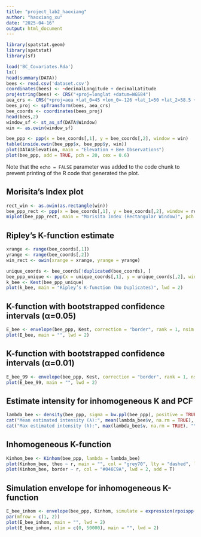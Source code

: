 ```yaml
---
title: "project_lab2_haoxiang"
author: "haoxiang_xu"
date: "2025-04-16"
output: html_document
---
```


```r
library(spatstat.geom)
library(spatstat)
library(sf)
```

```r
load('BC_Covariates.Rda')
ls()
head(summary(DATA))
bees <- read.csv('dataset.csv')
coordinates(bees) <- ~decimalLongitude + decimalLatitude
proj4string(bees) <- CRS("+proj=longlat +datum=WGS84")
aea_crs <- CRS("+proj=aea +lat_0=45 +lon_0=-126 +lat_1=50 +lat_2=58.5 +x_0=1000000 +y_0=0 +datum=NAD83 +units=m +no_defs")
bees_proj <- spTransform(bees, aea_crs)
bee_coords <- coordinates(bees_proj)
head(bees,2)
window_sf <- st_as_sf(DATA$Window)
win <- as.owin(window_sf)

bee_ppp <- ppp(x = bee_coords[,1], y = bee_coords[,2], window = win)
table(inside.owin(bee_ppp$x, bee_ppp$y, win))  
plot(DATA$Elevation, main = "Elevation + Bee Observations")
plot(bee_ppp, add = TRUE, pch = 20, cex = 0.6)
```

Note that the `echo = FALSE` parameter was added to the code chunk to prevent printing of the R code that generated the plot.

## Morisita’s Index plot

```r
rect_win <- as.owin(as.rectangle(win))
bee_ppp_rect <- ppp(x = bee_coords[,1], y = bee_coords[,2], window = rect_win)
miplot(bee_ppp_rect, main = "Morisita Index (Rectangular Window)", pch = 16, col = "#046C9A")
```

## Ripley’s K-function estimate

```r
xrange <- range(bee_coords[,1])
yrange <- range(bee_coords[,2])
win_rect <- owin(xrange = xrange, yrange = yrange)

unique_coords <- bee_coords[!duplicated(bee_coords), ]
bee_ppp_unique <- ppp(x = unique_coords[,1], y = unique_coords[,2], window = win_rect)
k_bee <- Kest(bee_ppp_unique)
plot(k_bee, main = "Ripley’s K-function (No Duplicates)", lwd = 2)
```

## K-function with bootstrapped confidence intervals (α=0.05)

```r
E_bee <- envelope(bee_ppp, Kest, correction = "border", rank = 1, nsim = 19, fix.n = TRUE)
plot(E_bee, main = "", lwd = 2)
```

## K-function with bootstrapped confidence intervals (α=0.01)

```r
E_bee_99 <- envelope(bee_ppp, Kest, correction = "border", rank = 1, nsim = 99, fix.n = TRUE)
plot(E_bee_99, main = "", lwd = 2)
```

## Estimate intensity for inhomogeneous K and PCF

```r
lambda_bee <- density(bee_ppp, sigma = bw.ppl(bee_ppp), positive = TRUE)
cat("Mean estimated intensity (λ):", mean(lambda_bee$v, na.rm = TRUE), "\n")
cat("Max estimated intensity (λ):", max(lambda_bee$v, na.rm = TRUE), "\n")
```

## Inhomogeneous K-function

```r
Kinhom_bee <- Kinhom(bee_ppp, lambda = lambda_bee)
plot(Kinhom_bee, theo ~ r, main = "", col = "grey70", lty = "dashed", lwd = 2)
plot(Kinhom_bee, border ~ r, col = "#046C9A", lwd = 2, add = T)
```

## Simulation envelope for inhomogeneous K-function

```r
E_bee_inhom <- envelope(bee_ppp, Kinhom, simulate = expression(rpoispp(lambda_bee)), correction = "border", rank = 1, nsim = 19, fix.n = TRUE)
par(mfrow = c(1, 2))
plot(E_bee_inhom, main = "", lwd = 2)
plot(E_bee_inhom, xlim = c(0, 50000), main = "", lwd = 2)
```
